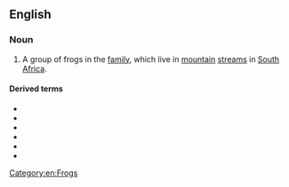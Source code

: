 ==English==
{{wikipedia}}

===Noun===
{{en-noun}}

# A group of frogs in the ''{{taxlink|Heleophrynidae|family|noshow=1}}'' [[family]], which live in [[mountain]] [[stream]]s in [[South Africa]].

====Derived terms====
* {{vern|eastern ghost frog}}
* {{vern|Hewitt's ghost frog}}
* {{vern|Natal ghost frog}}
* {{vern|Purcell's ghost frog}}
* {{vern|Rose's ghost frog}}
* {{vern|royal ghost frog}}

[[Category:en:Frogs]]